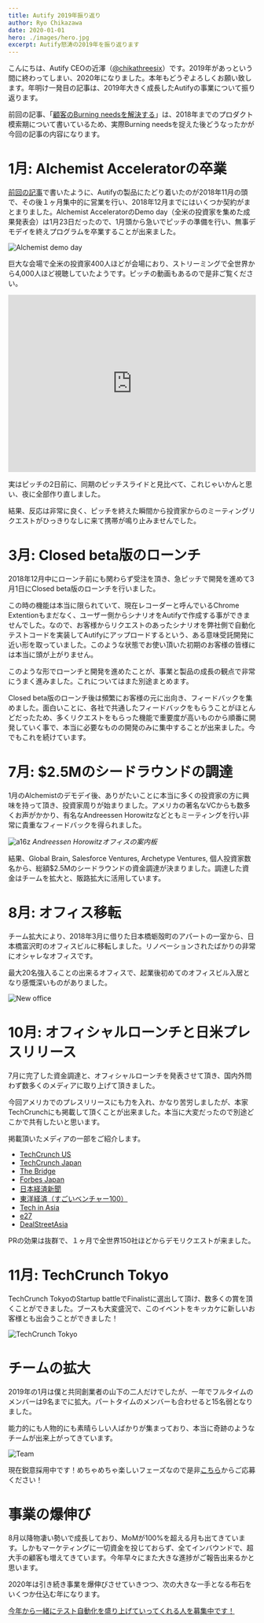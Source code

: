 ```yaml
---
title: Autify 2019年振り返り
author: Ryo Chikazawa
date: 2020-01-01
hero: ./images/hero.jpg
excerpt: Autify怒涛の2019年を振り返ります
---
```


こんにちは、Autify CEOの近澤（[@chikathreesix](https://twitter.com/chikathreesix)）です。2019年があっという間に終わってしまい、2020年になりました。本年もどうぞよろしくお願い致します。年明け一発目の記事は、2019年大きく成長したAutifyの事業について振り返ります。

前回の記事、「[顧客のBurning needsを解決する](/burning-needs)」は、2018年までのプロダクト模索期について書いているため、実際Burning needsを捉えた後どうなったかが今回の記事の内容になります。

# 1月: Alchemist Acceleratorの卒業

[前回の記事](/burning-needs)で書いたように、Autifyの製品にたどり着いたのが2018年11月の頭で、その後１ヶ月集中的に営業を行い、2018年12月までにはいくつか契約がまとまりました。Alchemist AcceleratorのDemo day（全米の投資家を集めた成果発表会）は1月23日だったので、1月頭から急いでピッチの準備を行い、無事デモデイを終えプログラムを卒業することが出来ました。

![Alchemist demo day](./images/demo_day.jpg)

巨大な会場で全米の投資家400人ほどが会場におり、ストリーミングで全世界から4,000人ほど視聴していたようです。ピッチの動画もあるので是非ご覧ください。

<p>
  <iframe src="https://player.vimeo.com/video/313960885" width="100%" height="360" frameborder="0" allow="autoplay; fullscreen" allowfullscreen></iframe>
</p>

実はピッチの2日前に、同期のピッチスライドと見比べて、これじゃいかんと思い、夜に全部作り直しました。

結果、反応は非常に良く、ピッチを終えた瞬間から投資家からのミーティングリクエストがひっきりなしに来て携帯が鳴り止みませんでした。

# 3月: Closed beta版のローンチ

2018年12月中にローンチ前にも関わらず受注を頂き、急ピッチで開発を進めて3月1日にClosed beta版のローンチを行いました。

この時の機能は本当に限られていて、現在レコーダーと呼んでいるChrome Extentionもまだなく、ユーザー側からシナリオをAutifyで作成する事ができませんでした。なので、お客様からリクエストのあったシナリオを弊社側で自動化テストコードを実装してAutifyにアップロードするという、ある意味受託開発に近い形を取っていました。このような状態でお使い頂いた初期のお客様の皆様には本当に頭が上がりません。

このような形でローンチと開発を進めたことが、事業と製品の成長の観点で非常にうまく進みました。これについてはまた別途まとめます。

Closed beta版のローンチ後は頻繁にお客様の元に出向き、フィードバックを集めました。面白いことに、各社で共通したフィードバックをもらうことがほとんどだったため、多くリクエストをもらった機能で重要度が高いものから順番に開発していく事で、本当に必要なものの開発のみに集中することが出来ました。今でもこれを続けています。


# 7月: $2.5Mのシードラウンドの調達

1月のAlchemistのデモデイ後、ありがたいことに本当に多くの投資家の方に興味を持って頂き、投資家周りが始まりました。アメリカの著名なVCからも数多くお声がかかり、有名なAndreessen Horowitzなどともミーティングを行い非常に貴重なフィードバックを得られました。

![a16z](./images/a16z.jpg)
*Andreessen Horowitzオフィスの案内板*

結果、Global Brain, Salesforce Ventures, Archetype Ventures, 個人投資家数名から、総額$2.5Mのシードラウンドの資金調達が決まりました。調達した資金はチームを拡大と、販路拡大に活用しています。

# 8月: オフィス移転

チーム拡大により、2018年3月に借りた日本橋蛎殻町のアパートの一室から、日本橋富沢町のオフィスビルに移転しました。リノベーションされたばかりの非常にオシャレなオフィスです。

最大20名強入ることの出来るオフィスで、起業後初めてのオフィスビル入居となり感慨深いものがありました。

![New office](./images/new_office.jpg)

# 10月: オフィシャルローンチと日米プレスリリース

7月に完了した資金調達と、オフィシャルローンチを発表させて頂き、国内外問わず数多くのメディアに取り上げて頂きました。

今回アメリカでのプレスリリースにも力を入れ、かなり苦労しましたが、本家TechCrunchにも掲載して頂くことが出来ました。本当に大変だったので別途どこかで共有したいと思います。

掲載頂いたメディアの一部をご紹介します。

- [TechCrunch US](https://techcrunch.com/2019/10/16/autify-raises-2-5m-seed-round-for-its-no-code-software-testing-platform/)
- [TechCrunch Japan](https://jp.techcrunch.com/2019/10/02/autify-fund-raising/)
- [The Bridge](https://thebridge.jp/2019/10/autify-fundraising-ai-software-testing)
- [Forbes Japan](https://forbesjapan.com/articles/detail/29985)
- [日本経済新聞](https://www.nikkei.com/article/DGXMZO50616920U9A001C1XY0000/)
- [東洋経済（すごいベンチャー100）](https://twitter.com/chikathreesix/status/1163709604263448576)
- [Tech in Asia](https://www.techinasia.com/autify-2m-seed-round)
- [e27](https://e27.co/ai-software-testing-platform-autify-receives-us2-5m-seed-round-gearing-up-for-global-launch-20191002/)
- [DealStreetAsia](https://www.dealstreetasia.com/stories/autify-global-brain-corporation-salesforce-archetype-ventures-156267/)

PRの効果は抜群で、１ヶ月で全世界150社ほどからデモリクエストが来ました。

# 11月: TechCrunch Tokyo

TechCrunch TokyoのStartup battleでFinalistに選出して頂け、数多くの賞を頂くことができました。ブースも大変盛況で、このイベントをキッカケに新しいお客様とも出会うことができました！

![TechCrunch Tokyo](./images/techcrunch.jpg)

# チームの拡大

2019年の1月は僕と共同創業者の山下の二人だけでしたが、一年でフルタイムのメンバーは9名までに拡大。パートタイムのメンバーも合わせると15名弱となりました。

能力的にも人物的にも素晴らしい人ばかりが集まっており、本当に奇跡のようなチームが出来上がってきています。

![Team](./images/team.jpg)

現在鋭意採用中です！めちゃめちゃ楽しいフェーズなので是非[こちら](https://autify.com/careers)からご応募ください！

# 事業の爆伸び

8月以降物凄い勢いで成長しており、MoMが100%を超える月も出てきています。しかもマーケティングに一切資金を投じておらず、全てインバウンドで、超大手の顧客も増えてきています。今年早々にまた大きな進捗がご報告出来るかと思います。

2020年は引き続き事業を爆伸びさせていきつつ、次の大きな一手となる布石をいくつか仕込む年になります。

[今年から一緒にテスト自動化を盛り上げていってくれる人を募集中です！](https://autify.com/careers)

